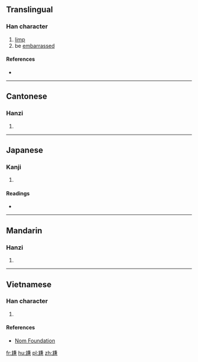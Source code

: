 ==Translingual==

===Han character===
{{Han char|rn=43|rad=尢|as=10|sn=13|four=|canj=KUTXC|ids=⿺尢兼}}

# [[limp]]
# be [[embarrass]]ed

====References====
* {{Han ref|kx=0299.070|dkj=07604|dj=0594.220|hdz=10556.080|uh=5C32|ud=23602}}

----

==Cantonese==

===Hanzi===
{{yue-hanzi|jyut=[[gaam3]]|y=gaam3}}

# {{defn|lang=yue|sort=尢10}}

----

==Japanese==

===Kanji===
{{ja-kanji|grade=|rs=尢10}}

# {{defn|lang=ja|sort=尢10}}

====Readings====
* {{ja-readings|on=[[かん]] (kan), [[けん]] (ken)|kun=}}

----

==Mandarin==

===Hanzi===
{{cmn-hanzi|pin=[[gān]] ([[gan1]])|wg=kan<sup>1</sup>}}

# {{defn|lang=cmn|sort=尢10}}

----

==Vietnamese==

===Han character===
{{vi-readings|rs=尢10| hanviet = giám}}

# {{defn|lang=vi|sort=尢10}}

====References====
*[http://nomfoundation.org/common/nom_details.php?codepoint=5c32 Nom Foundation]

[[fr:尲]]
[[hu:尲]]
[[pl:尲]]
[[zh:尲]]
